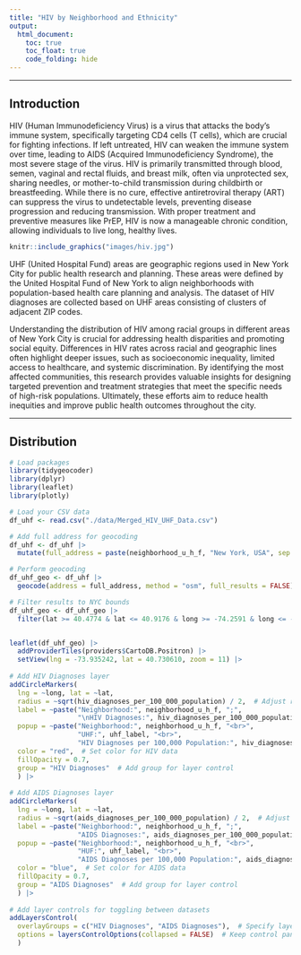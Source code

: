 ```yaml
---
title: "HIV by Neighborhood and Ethnicity"
output: 
  html_document:
    toc: true
    toc_float: true
    code_folding: hide
---
```


---------------------------------

## Introduction

HIV (Human Immunodeficiency Virus) is a virus that attacks the body’s immune system, specifically targeting CD4 cells (T cells), which are crucial for fighting infections. If left untreated, HIV can weaken the immune system over time, leading to AIDS (Acquired Immunodeficiency Syndrome), the most severe stage of the virus. HIV is primarily transmitted through blood, semen, vaginal and rectal fluids, and breast milk, often via unprotected sex, sharing needles, or mother-to-child transmission during childbirth or breastfeeding. While there is no cure, effective antiretroviral therapy (ART) can suppress the virus to undetectable levels, preventing disease progression and reducing transmission. With proper treatment and preventive measures like PrEP, HIV is now a manageable chronic condition, allowing individuals to live long, healthy lives.

```r
knitr::include_graphics("images/hiv.jpg")
```

UHF (United Hospital Fund) areas are geographic regions used in New York City for public health research and planning. These areas were defined by the United Hospital Fund of New York to align neighborhoods with population-based health care planning and analysis. The dataset of HIV diagnoses are collected based on UHF areas consisting of clusters of adjacent ZIP codes.

Understanding the distribution of HIV among racial groups in different areas of New York City is crucial for addressing health disparities and promoting social equity. Differences in HIV rates across racial and geographic lines often highlight deeper issues, such as socioeconomic inequality, limited access to healthcare, and systemic discrimination. By identifying the most affected communities, this research provides valuable insights for designing targeted prevention and treatment strategies that meet the specific needs of high-risk populations. Ultimately, these efforts aim to reduce health inequities and improve public health outcomes throughout the city.

---------------------------------

## Distribution

```r
# Load packages
library(tidygeocoder)
library(dplyr)
library(leaflet)
library(plotly)
```

```r
# Load your CSV data
df_uhf <- read.csv("./data/Merged_HIV_UHF_Data.csv")

# Add full address for geocoding
df_uhf <- df_uhf |> 
  mutate(full_address = paste(neighborhood_u_h_f, "New York, USA", sep = ", "))

# Perform geocoding
df_uhf_geo <- df_uhf |> 
  geocode(address = full_address, method = "osm", full_results = FALSE)

# Filter results to NYC bounds
df_uhf_geo <- df_uhf_geo |> 
  filter(lat >= 40.4774 & lat <= 40.9176 & long >= -74.2591 & long <= -73.7004)


leaflet(df_uhf_geo) |> 
  addProviderTiles(providers$CartoDB.Positron) |> 
  setView(lng = -73.935242, lat = 40.730610, zoom = 11) |> 
  
# Add HIV Diagnoses layer
addCircleMarkers(
  lng = ~long, lat = ~lat,
  radius = ~sqrt(hiv_diagnoses_per_100_000_population) / 2,  # Adjust radius based on HIV data
  label = ~paste("Neighborhood:", neighborhood_u_h_f, ";",
                 "\nHIV Diagnoses:", hiv_diagnoses_per_100_000_population),
  popup = ~paste("Neighborhood:", neighborhood_u_h_f, "<br>",
                 "UHF:", uhf_label, "<br>",
                 "HIV Diagnoses per 100,000 Population:", hiv_diagnoses_per_100_000_population),
  color = "red",  # Set color for HIV data
  fillOpacity = 0.7,
  group = "HIV Diagnoses"  # Add group for layer control
  ) |> 
  
# Add AIDS Diagnoses layer
addCircleMarkers(
  lng = ~long, lat = ~lat,
  radius = ~sqrt(aids_diagnoses_per_100_000_population) / 2,  # Adjust radius based on AIDS data
  label = ~paste("Neighborhood:", neighborhood_u_h_f, ";",
                 "AIDS Diagnoses:", aids_diagnoses_per_100_000_population),  # Multi-line label
  popup = ~paste("Neighborhood:", neighborhood_u_h_f, "<br>",
                 "HUF:", uhf_label, "<br>",
                 "AIDS Diagnoses per 100,000 Population:", aids_diagnoses_per_100_000_population),
  color = "blue",  # Set color for AIDS data
  fillOpacity = 0.7,
  group = "AIDS Diagnoses"  # Add group for layer control
  ) |> 
  
# Add layer controls for toggling between datasets
addLayersControl(
  overlayGroups = c("HIV Diagnoses", "AIDS Diagnoses"),  # Specify layer groups
  options = layersControlOptions(collapsed = FALSE)  # Keep control panel open
  )
```



